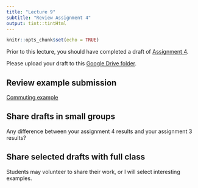 ```yaml
---
title: "Lecture 9"
subtitle: "Review Assignment 4"
output: tint::tintHtml
---
```


```r
knitr::opts_chunk$set(echo = TRUE)
```

Prior to this lecture, you should have completed a draft of 
[Assignment 4](https://c-voulgaris.github.io/SES-5215-F22/unit-3/assignment-4.html){target="_blank"}.

Please upload your draft to this [Google Drive folder](https://drive.google.com/drive/folders/1f8pG5x47bU2lhBuUp4TppMtRX-kBGd-0?usp=sharing){target="_blank"}.

## Review example submission

[Commuting example](https://c-voulgaris.github.io/SES-5215-F22/Examples/a4-commuting.pdf){target="_blank"}

## Share drafts in small groups

Any difference between your assignment 4 results and your assignment 3 results?

## Share selected drafts with full class

Students may volunteer to share their work, or I will select interesting
examples.